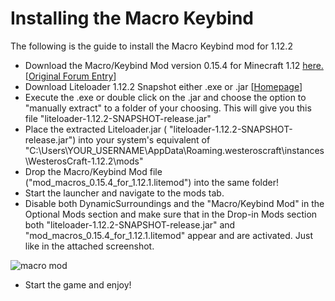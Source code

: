 # Installing the Macro Keybind

The following is the guide to install the Macro Keybind mod for 1.12.2

- Download the Macro/Keybind Mod version 0.15.4 for Minecraft 1.12 [here.](http://eq2.co.uk/minecraft/mods/mod_macros_0.15.4_for_1.12.1.litemod) [[Original Forum Entry](https://www.minecraftforum.net/forums/mapping-and-modding-java-edition/minecraft-mods/1275039-macro-keybind-mod)]
- Download Liteloader 1.12.2 Snapshot either .exe or .jar [[Homepage](http://www.liteloader.com/download#snapshot_11220)]
- Execute the .exe or double click on the .jar and choose the option to "manually extract" to a folder of your choosing. This will give you this file "liteloader-1.12.2-SNAPSHOT-release.jar"
- Place the extracted Liteloader.jar ( "liteloader-1.12.2-SNAPSHOT-release.jar") into your system's equivalent of "C:\Users\YOUR_USERNAME\AppData\Roaming\.westeroscraft\instances\WesterosCraft-1.12.2\mods"
- Drop the Macro/Keybind Mod file ("mod_macros_0.15.4_for_1.12.1.litemod") into the same folder!
- Start the launcher and navigate to the mods tab.
- Disable both DynamicSurroundings and the "Macro/Keybind Mod" in the Optional Mods section and make sure that in the Drop-in Mods section both "liteloader-1.12.2-SNAPSHOT-release.jar" and "mod_macros_0.15.4_for_1.12.1.litemod" appear and are activated. Just like in the attached screenshot.

![macro mod](https://cdn.sanity.io/images/1as7cn02/production/6a262bbe129ace29944bbb9d7da4953d7f71bc65-1046x670.png)

- Start the game and enjoy!
